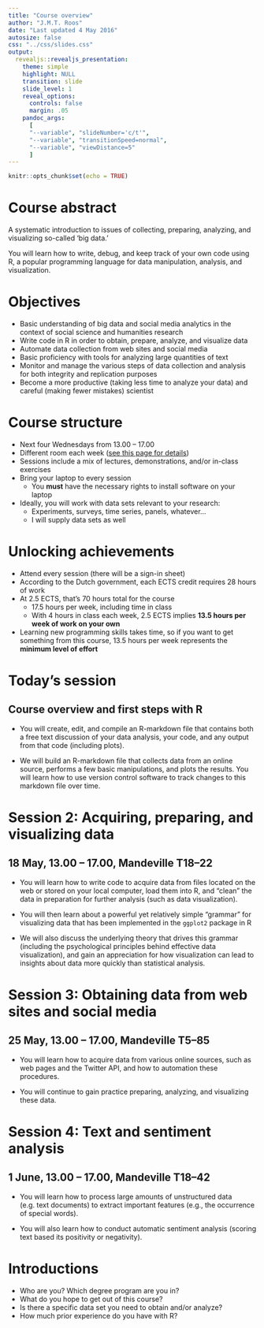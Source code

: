 ```yaml
---
title: "Course overview"
author: "J.M.T. Roos"
date: "Last updated 4 May 2016"
autosize: false
css: "../css/slides.css"
output: 
  revealjs::revealjs_presentation:
    theme: simple
    highlight: NULL
    transition: slide
    slide_level: 1
    reveal_options:
      controls: false
      margin: .05
    pandoc_args:
      [
      "--variable", "slideNumber='c/t'",
      "--variable", "transitionSpeed=normal",
      "--variable", "viewDistance=5"
      ]
---
```


```r
knitr::opts_chunk$set(echo = TRUE)
```

Course abstract
===============
A systematic introduction to issues of collecting, preparing, analyzing, and visualizing so-called 'big data.' 

You will learn how to write, debug, and keep track of your own code using R, a popular programming language for data manipulation, analysis, and visualization. 

Objectives
==========
*	Basic understanding of big data and social media analytics in the context of social science and humanities research
*	Write code in R in order to obtain, prepare, analyze, and visualize data
*	Automate data collection from web sites and social media
*	Basic proficiency with tools for analyzing large quantities of text
*	Monitor and manage the various steps of data collection and analysis for both integrity and replication purposes
*	Become a more productive (taking less time to analyze your data) and careful (making fewer mistakes) scientist

Course structure
=================
* Next four Wednesdays from 13.00 -- 17.00
* Different room each week ([see this page for details](http://www.egs3h.eur.nl/doctoral-education/phd-course-guide/methodology-courses-and-philosophy-of-science/big-data-analysis-and-visualisation/))
* Sessions include a mix of lectures, demonstrations, and/or in-class exercises
* Bring your laptop to every session
    + You **must** have the necessary rights to install software on your laptop
* Ideally, you will work with data sets relevant to your research:
    + Experiments, surveys, time series, panels, whatever...
    + I will supply data sets as well


Unlocking achievements
======================
* Attend every session (there will be a sign-in sheet)
* According to the Dutch government, each ECTS credit requires 28 hours of work
* At 2.5 ECTS, that's 70 hours total for the course
    + 17.5 hours per week, including time in class
    + With 4 hours in class each week, 2.5 ECTS implies **13.5 hours per week of work on your own**
* Learning new programming skills takes time, so if you want to get something from this course, 13.5 hours per week represents the **minimum level of effort**


Today's session
=====
## Course overview and first steps with R

* You will create, edit, and compile an R-markdown file that contains both a free text discussion of your data analysis, your code, and any output from that code (including plots).

* We will build an R-markdown file that collects data from an online source, performs a few basic manipulations, and plots the results. You will learn how to use version control software to track changes to this markdown file over time.

Session 2: Acquiring, preparing, and visualizing data
====================================================
## 18 May, 13.00 -- 17.00, Mandeville T18--22


* You will learn how to write code to acquire data from files located on the web or stored on your local computer, load them into R, and “clean” the data in preparation for further analysis (such as data visualization). 

* You will then learn about a powerful yet relatively simple "grammar" for visualizing data that has been implemented in the `ggplot2` package in R

* We will also discuss the underlying theory that drives this grammar (including the psychological principles behind effective data visualization), and gain an appreciation for how visualization can lead to insights about data more quickly than statistical analysis.

Session 3: Obtaining data from web sites and social media
===================================================
## 25 May, 13.00 -- 17.00, Mandeville T5--85

* You will learn how to acquire data from various online sources, such as web pages and the Twitter API, and how to automation these procedures. 

* You will continue to gain practice preparing, analyzing, and visualizing these data.

Session 4: Text and sentiment analysis
====================================================
## 1 June, 13.00 -- 17.00, Mandeville T18--42

* You will learn how to process large amounts of unstructured data (e.g. text documents) to extract important features (e.g., the occurrence of special words).

* You will also learn how to conduct automatic sentiment analysis (scoring text based its positivity or negativity).

Introductions
=============
* Who are you? Which degree program are you in?
* What do you hope to get out of this course?
* Is there a specific data set you need to obtain and/or analyze?
* How much prior experience do you have with R?
